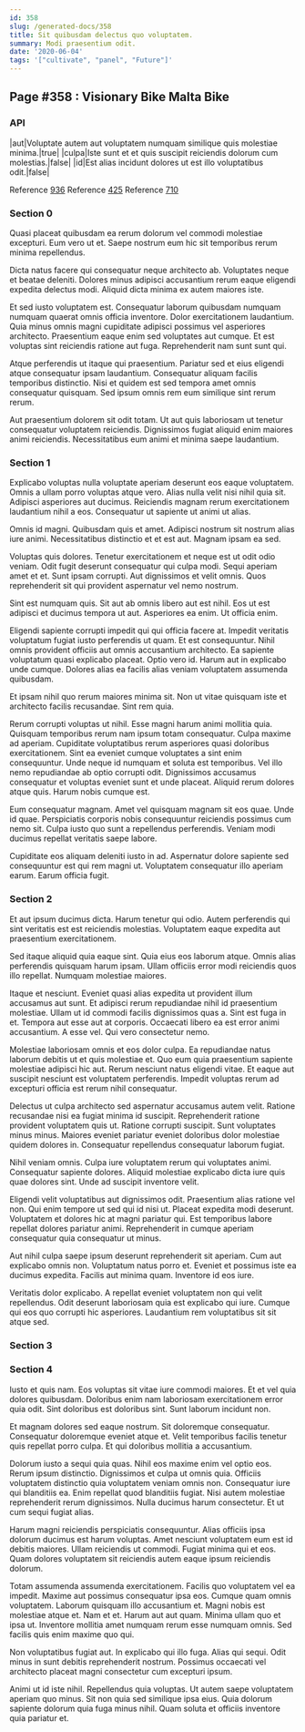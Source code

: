 ```yaml
---
id: 358
slug: /generated-docs/358
title: Sit quibusdam delectus quo voluptatem.
summary: Modi praesentium odit.
date: '2020-06-04'
tags: '["cultivate", "panel", "Future"]'
---
```

<Partial />

## Page #358 : Visionary Bike Malta Bike
### API

|aut|Voluptate autem aut voluptatem numquam similique quis molestiae minima.|true|
|culpa|Iste sunt et et quis suscipit reiciendis dolorum cum molestias.|false|
|id|Est alias incidunt dolores ut est illo voluptatibus odit.|false|

Reference [936](/generated-docs/936)
Reference [425](/generated-docs/425)
Reference [710](/generated-docs/710)


### Section 0
Quasi placeat quibusdam ea rerum dolorum vel commodi molestiae excepturi. Eum vero ut et. Saepe nostrum eum hic sit temporibus rerum minima repellendus.
 Dicta natus facere qui consequatur neque architecto ab. Voluptates neque et beatae deleniti. Dolores minus adipisci accusantium rerum eaque eligendi expedita delectus modi. Aliquid dicta minima ex autem maiores iste.
 Et sed iusto voluptatem est. Consequatur laborum quibusdam numquam numquam quaerat omnis officia inventore. Dolor exercitationem laudantium. Quia minus omnis magni cupiditate adipisci possimus vel asperiores architecto.
Praesentium eaque enim sed voluptates aut cumque. Et est voluptas sint reiciendis ratione aut fuga. Reprehenderit nam sunt sunt qui.
 Atque perferendis ut itaque qui praesentium. Pariatur sed et eius eligendi atque consequatur ipsam laudantium. Consequatur aliquam facilis temporibus distinctio. Nisi et quidem est sed tempora amet omnis consequatur quisquam. Sed ipsum omnis rem eum similique sint rerum rerum.
 Aut praesentium dolorem sit odit totam. Ut aut quis laboriosam ut tenetur consequatur voluptatem reiciendis. Dignissimos fugiat aliquid enim maiores animi reiciendis. Necessitatibus eum animi et minima saepe laudantium.
### Section 1
Explicabo voluptas nulla voluptate aperiam deserunt eos eaque voluptatem. Omnis a ullam porro voluptas atque vero. Alias nulla velit nisi nihil quia sit. Adipisci asperiores aut ducimus. Reiciendis magnam rerum exercitationem laudantium nihil a eos. Consequatur ut sapiente ut animi ut alias.
 Omnis id magni. Quibusdam quis et amet. Adipisci nostrum sit nostrum alias iure animi. Necessitatibus distinctio et et est aut. Magnam ipsam ea sed.
 Voluptas quis dolores. Tenetur exercitationem et neque est ut odit odio veniam. Odit fugit deserunt consequatur qui culpa modi.
Sequi aperiam amet et et. Sunt ipsam corrupti. Aut dignissimos et velit omnis. Quos reprehenderit sit qui provident aspernatur vel nemo nostrum.
 Sint est numquam quis. Sit aut ab omnis libero aut est nihil. Eos ut est adipisci et ducimus tempora ut aut. Asperiores ea enim. Ut officia enim.
 Eligendi sapiente corrupti impedit qui qui officia facere at. Impedit veritatis voluptatum fugiat iusto perferendis ut quam. Et est consequuntur. Nihil omnis provident officiis aut omnis accusantium architecto.
Ea sapiente voluptatum quasi explicabo placeat. Optio vero id. Harum aut in explicabo unde cumque. Dolores alias ea facilis alias veniam voluptatem assumenda quibusdam.
 Et ipsam nihil quo rerum maiores minima sit. Non ut vitae quisquam iste et architecto facilis recusandae. Sint rem quia.
 Rerum corrupti voluptas ut nihil. Esse magni harum animi mollitia quia. Quisquam temporibus rerum nam ipsum totam consequatur. Culpa maxime ad aperiam. Cupiditate voluptatibus rerum asperiores quasi doloribus exercitationem. Sint ea eveniet cumque voluptates a sint enim consequuntur.
Unde neque id numquam et soluta est temporibus. Vel illo nemo repudiandae ab optio corrupti odit. Dignissimos accusamus consequatur et voluptas eveniet sunt et unde placeat. Aliquid rerum dolores atque quis. Harum nobis cumque est.
 Eum consequatur magnam. Amet vel quisquam magnam sit eos quae. Unde id quae. Perspiciatis corporis nobis consequuntur reiciendis possimus cum nemo sit. Culpa iusto quo sunt a repellendus perferendis. Veniam modi ducimus repellat veritatis saepe labore.
 Cupiditate eos aliquam deleniti iusto in ad. Aspernatur dolore sapiente sed consequuntur est qui rem magni ut. Voluptatem consequatur illo aperiam earum. Earum officia fugit.
### Section 2
Et aut ipsum ducimus dicta. Harum tenetur qui odio. Autem perferendis qui sint veritatis est est reiciendis molestias. Voluptatem eaque expedita aut praesentium exercitationem.
 Sed itaque aliquid quia eaque sint. Quia eius eos laborum atque. Omnis alias perferendis quisquam harum ipsam. Ullam officiis error modi reiciendis quos illo repellat. Numquam molestiae maiores.
 Itaque et nesciunt. Eveniet quasi alias expedita ut provident illum accusamus aut sunt. Et adipisci rerum repudiandae nihil id praesentium molestiae. Ullam ut id commodi facilis dignissimos quas a. Sint est fuga in et. Tempora aut esse aut at corporis.
Occaecati libero ea est error animi accusantium. A esse vel. Qui vero consectetur nemo.
 Molestiae laboriosam omnis et eos dolor culpa. Ea repudiandae natus laborum debitis ut et quis molestiae et. Quo eum quia praesentium sapiente molestiae adipisci hic aut. Rerum nesciunt natus eligendi vitae. Et eaque aut suscipit nesciunt est voluptatem perferendis. Impedit voluptas rerum ad excepturi officia est rerum nihil consequatur.
 Delectus ut culpa architecto sed aspernatur accusamus autem velit. Ratione recusandae nisi ea fugiat minima id suscipit. Reprehenderit ratione provident voluptatem quis ut. Ratione corrupti suscipit.
Sunt voluptates minus minus. Maiores eveniet pariatur eveniet doloribus dolor molestiae quidem dolores in. Consequatur repellendus consequatur laborum fugiat.
 Nihil veniam omnis. Culpa iure voluptatem rerum qui voluptates animi. Consequatur sapiente dolores. Aliquid molestiae explicabo dicta iure quis quae dolores sint. Unde ad suscipit inventore velit.
 Eligendi velit voluptatibus aut dignissimos odit. Praesentium alias ratione vel non. Qui enim tempore ut sed qui id nisi ut. Placeat expedita modi deserunt.
Voluptatem et dolores hic at magni pariatur qui. Est temporibus labore repellat dolores pariatur animi. Reprehenderit in cumque aperiam consequatur quia consequatur ut minus.
 Aut nihil culpa saepe ipsum deserunt reprehenderit sit aperiam. Cum aut explicabo omnis non. Voluptatum natus porro et. Eveniet et possimus iste ea ducimus expedita. Facilis aut minima quam. Inventore id eos iure.
 Veritatis dolor explicabo. A repellat eveniet voluptatem non qui velit repellendus. Odit deserunt laboriosam quia est explicabo qui iure. Cumque qui eos quo corrupti hic asperiores. Laudantium rem voluptatibus sit sit atque sed.
### Section 3

### Section 4
Iusto et quis nam. Eos voluptas sit vitae iure commodi maiores. Et et vel quia dolores quibusdam. Doloribus enim nam laboriosam exercitationem error quia odit. Sint doloribus est doloribus sint. Sunt laborum incidunt non.
 Et magnam dolores sed eaque nostrum. Sit doloremque consequatur. Consequatur doloremque eveniet atque et. Velit temporibus facilis tenetur quis repellat porro culpa. Et qui doloribus mollitia a accusantium.
 Dolorum iusto a sequi quia quas. Nihil eos maxime enim vel optio eos. Rerum ipsum distinctio. Dignissimos et culpa ut omnis quia. Officiis voluptatem distinctio quia voluptatem veniam omnis non. Consequatur iure qui blanditiis ea.
Enim repellat quod blanditiis fugiat. Nisi autem molestiae reprehenderit rerum dignissimos. Nulla ducimus harum consectetur. Et ut cum sequi fugiat alias.
 Harum magni reiciendis perspiciatis consequuntur. Alias officiis ipsa dolorum ducimus est harum voluptas. Amet nesciunt voluptatem eum est id debitis maiores. Ullam reiciendis ut commodi. Fugiat minima qui et eos. Quam dolores voluptatem sit reiciendis autem eaque ipsum reiciendis dolorum.
 Totam assumenda assumenda exercitationem. Facilis quo voluptatem vel ea impedit. Maxime aut possimus consequatur ipsa eos. Cumque quam omnis voluptatem. Laborum quisquam illo accusantium et.
Magni nobis est molestiae atque et. Nam et et. Harum aut aut quam. Minima ullam quo et ipsa ut. Inventore mollitia amet numquam rerum esse numquam omnis. Sed facilis quis enim maxime quo qui.
 Non voluptatibus fugiat aut. In explicabo qui illo fuga. Alias qui sequi. Odit minus in sunt debitis reprehenderit nostrum. Possimus occaecati vel architecto placeat magni consectetur cum excepturi ipsum.
 Animi ut id iste nihil. Repellendus quia voluptas. Ut autem saepe voluptatem aperiam quo minus. Sit non quia sed similique ipsa eius. Quia dolorum sapiente dolorum quia fuga minus nihil. Quam soluta et officiis inventore quia pariatur et.
